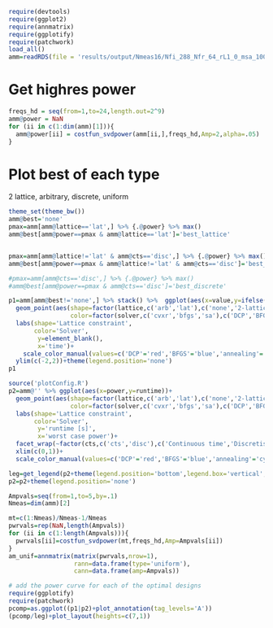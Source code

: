```r
require(devtools)
require(ggplot2)
require(annmatrix)
require(ggplotify)
require(patchwork)
load_all()
amm=readRDS(file = 'results/output/Nmeas16/Nfi_288_Nfr_64_rL1_0_msa_1000_mbf_10_nrep_100_batch_2024-02-07__17:51:30amm_all.RDS')
```

# Get highres power
```r
freqs_hd = seq(from=1,to=24,length.out=2^9)
amm@power = NaN
for (ii in c(1:dim(amm)[1])){
  amm@power[ii] = costfun_svdpower(amm[ii,],freqs_hd,Amp=2,alpha=.05)
}
```

# Plot best of each type
2 lattice, arbitrary, discrete, uniform
```r
theme_set(theme_bw())
amm@best='none'
pmax=amm[amm@lattice=='lat',] %>% {.@power} %>% max()
amm@best[amm@power==pmax & amm@lattice=='lat']='best_lattice'


pmax=amm[amm@lattice!='lat' & amm@cts=='disc',] %>% {.@power} %>% max()
amm@best[amm@power==pmax & amm@lattice!='lat' & amm@cts=='disc']='best_disc_free'

#pmax=amm[amm@cts=='disc',] %>% {.@power} %>% max()
#amm@best[amm@power==pmax & amm@cts=='disc']='best_discrete'

p1=amm[amm@best!='none',] %>% stack() %>%  ggplot(aes(x=value,y=ifelse(best=='best_lattice',1,-1)))+
  geom_point(aes(shape=factor(lattice,c('arb','lat'),c('none','2-lattice')),
                 color=factor(solver,c('cvxr','bfgs','sa'),c('DCP','BFGS','annealing'))),size=2)+
  labs(shape='Lattice constraint',
       color='Solver',
        y=element_blank(),
        x='time')+
    scale_color_manual(values=c('DCP'='red','BFGS'='blue','annealing'='cyan'))+
  ylim(c(-2,2))+theme(legend.position='none')
p1
```

```r
source('plotConfig.R')
p2=amm@'' %>% ggplot(aes(x=power,y=runtime))+
  geom_point(aes(shape=factor(lattice,c('arb','lat'),c('none','2-lattice')),
                 color=factor(solver,c('cvxr','bfgs','sa'),c('DCP','BFGS','annealing'))),size=2)+
  labs(shape='Lattice constraint',
       color='Solver',
        y='runtime [s]',
        x='worst case power')+
  facet_wrap(~factor(cts,c('cts','disc'),c('Continuous time','Discretised time (5 minute)')),nrow=2)+
  xlim(c(0,1))+
  scale_color_manual(values=c('DCP'='red','BFGS'='blue','annealing'='cyan'))

leg=get_legend(p2+theme(legend.position='bottom',legend.box='vertical',legend.margin = margin()))
p2=p2+theme(legend.position='none')
```


```r
Ampvals=seq(from=1,to=5,by=.1)
Nmeas=dim(amm)[2]

mt=c(1:Nmeas)/Nmeas-1/Nmeas
pwrvals=rep(NaN,length(Ampvals))
for (ii in c(1:length(Ampvals))){
  pwrvals[ii]=costfun_svdpower(mt,freqs_hd,Amp=Ampvals[ii])
}
am_unif=annmatrix(matrix(pwrvals,nrow=1),
                  rann=data.frame(type='uniform'),
                  cann=data.frame(amp=Ampvals))

# add the power curve for each of the optimal designs
require(ggplotify)
require(patchwork)
pcomp=as.ggplot((p1|p2)+plot_annotation(tag_levels='A'))
(pcomp/leg)+plot_layout(heights=c(7,1))
```